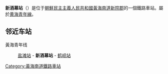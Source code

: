 {{朝鮮半島車站資訊
|公司色 = blue
|文字色 = 
|站名 = 新酒幕站
|圖片 = 
|pxl = 
|圖片說明 =
|前一站 = [[盐滩站|盐滩]]
|前一站距離 = 8.3
|後一站距離 = 6.8
|後一站 = [[鹤岘站|鹤岘]]
|所屬路線 = [[黄海青年线|黄海青年线]]
|距離 = 
|起點站 = [[沙里院青年站|沙里院青年]]
|諺文 = 신주막역	
|朝鮮漢字 = 新酒幕驛
|文觀部式 = 
|馬-賴式 = Sinjumakn-yŏk		
|副站名 = 
|車站編號 = 
|停站路線數 = 
|所屬公司 = [[朝鮮民主主義人民共和國鐵道省|朝鮮民主主義人民共和國鐵道省]]
|所在地 =[[黃海南道|黃海南道]][[新院郡|新院郡]]
|車站構造 = 地面车站
|月台配置 = 
|啟用年月日 =
|廢站年月日 = 
|上下車人次 = 
|統計年度 = 
|轉車 = 
|備註 = 
|全寬備註 = 
}}

'''新酒幕站'''（{{lang-ko|'''신주막역'''}}）是位于[[朝鮮民主主義人民共和國|朝鮮民主主義人民共和國]][[黃海南道|黃海南道]][[新院郡|新院郡]]的一個鐵路車站。屬於[[黄海青年線|黄海青年線]]。

==邻近车站==
黃海青年线
:[[盐滩站|盐滩站]] - '''新酒幕站''' - [[鹤岘站|鹤岘站]]

{{黃海青年線}}

{{朝鲜铁路小作品}}

[[Category:黃海南道鐵路車站|Category:黃海南道鐵路車站]]